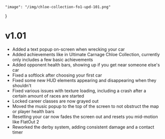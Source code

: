 	"image": "/img/chloe-collection-fo1-upd-101.png"
}

# v1.01

- Added a text popup on-screen when wrecking your car
- Added achievements like in Ultimate Carnage Chloe Collection, currently only includes a few basic achievements
- Added opponent health bars, showing up if you get near someone else's car
- Fixed a softlock after choosing your first car
- Fixed some new HUD elements appearing and disappearing when they shouldn't
- Fixed various issues with texture loading, including a crash after a certain amount of races are started
- Locked career classes are now grayed out
- Moved the music popup to the top of the screen to not obstruct the map or player health bars
- Resetting your car now fades the screen out and resets you mid-motion like FlatOut 2
- Reworked the derby system, adding consistent damage and a contact timer